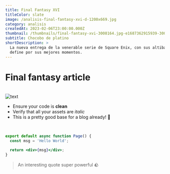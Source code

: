 ```yaml
---
title: Final Fantasy XVI
titleColor: slate
image: /analisis-final-fantasy-xvi-d-1200x669.jpg
category: analisis
createdAt: 2023-02-06T23:00:00.000Z
thumbnail: /thumbnails/final-fantasy-xvi-3008164.jpg-e1687362915939-300x300.webp
subtitle: Chocobo de platino
shortDescription: >
  La nueva entrega de la venerable serie de Square Enix, con sus altibajos, se
  define por sus mejores momentos.
---
```



# Final fantasy article

<br />

<Image src={image} alt='text' priority width={500} />

<br />

- Ensure your code is **clean**
- Verify that all your assets are _italic_
- This is a pretty good base for a blog already! 🚀

<br />

```jsx title="app/page.tsx"
export default async function Page() {
  const msg = 'Hello World';

  return <div>{msg}</div>;
}
```

> An interesting quote super powerful 🪨
